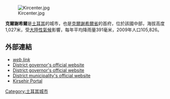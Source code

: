 [[File:Kircenter.jpg|thumb]]

'''克爾謝希爾'''是[[土耳其|土耳其]]的城市，也是[[克爾謝希爾省|克爾謝希爾省]]的首府，位於該國中部，海拔高度1,027米，受[[大陸性氣候|大陸性氣候]]影響，每年平均降雨量391毫米，2009年人口105,826。

==外部連結==
* [http://www.newadvent.org/cathen/10412a.htm ''web link''] {{Wayback|url=http://www.newadvent.org/cathen/10412a.htm |date=20201023055642 }}
* [http://www.kirsehir.gov.tr/ District governor's official website] {{Wayback|url=http://www.kirsehir.gov.tr/ |date=20201123223813 }}  {{en icon}}
* [http://www.kirsehir.gov.tr/ District governor's official website] {{Wayback|url=http://www.kirsehir.gov.tr/ |date=20201123223813 }} {{tr icon}}
* [https://web.archive.org/web/20100728044900/http://www.kirsehir.bel.tr/ District municipality's official website] {{tr icon}}
* [https://web.archive.org/web/20081001011517/http://www.sirinkirsehir.net/ Kirsehir Portal] {{tr icon}}

{{coord|39|09|N|34|10|E|region:TR_type:city|display=title}}
{{Turkey-geo-stub}}
[[Category:土耳其城市|Category:土耳其城市]]